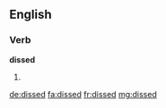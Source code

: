 ==English==

===Verb===
'''dissed'''
# {{en-past of|diss}}

[[de:dissed]]
[[fa:dissed]]
[[fr:dissed]]
[[mg:dissed]]